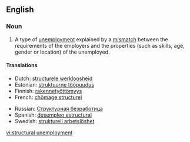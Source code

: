 {{rfv}}
{{wikipedia}}
==English==

===Noun===
{{en-noun|sg=[[structural]] [[unemployment]]|-}}

# {{economics}} A type of [[unemployment]] explained by a [[mismatch]] between the requirements of the employers and the properties (such as skills, age, gender or location) of the unemployed.

====Translations====
{{top}}
*Dutch: [[structurele werkloosheid]]
*Estonian: [[struktuurne tööpuudus]]
*Finnish: [[rakennetyöttömyys]]
*French: [[chômage structurel]] {{m}}
{{mid}}
*Russian: [[Структурная безработица]] {{f}}
*Spanish: [[desempleo estructural]] {{m}}
*Swedish: [[strukturell arbetslöshet]] {{c}}
{{bottom}}

[[vi:structural unemployment]]